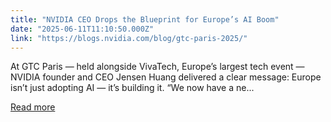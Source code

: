 ```yaml
---
title: "NVIDIA CEO Drops the Blueprint for Europe’s AI Boom"
date: "2025-06-11T11:10:50.000Z"
link: "https://blogs.nvidia.com/blog/gtc-paris-2025/"
---
```


At GTC Paris — held alongside VivaTech, Europe’s largest tech event — NVIDIA founder and CEO Jensen Huang delivered a clear message: Europe isn’t just adopting AI — it’s building it. “We now have a ne...

[Read more](https://blogs.nvidia.com/blog/gtc-paris-2025/)
